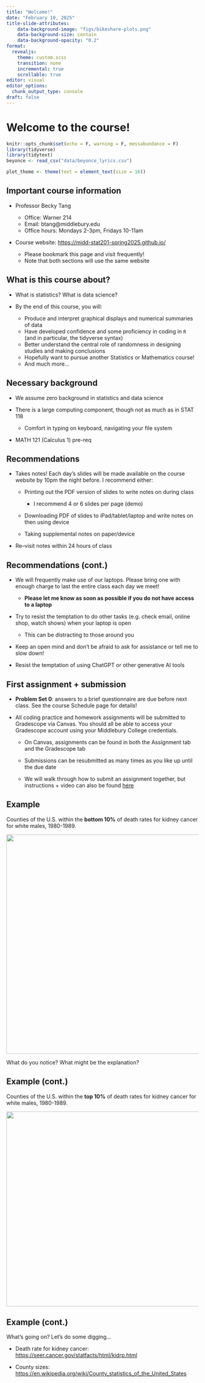 ```yaml
---
title: "Welcome!"
date: "February 10, 2025"
title-slide-attributes:
    data-background-image: "figs/bikeshare-plots.png"
    data-background-size: contain
    data-background-opacity: "0.2"
format: 
  revealjs:
    theme: custom.scss
    transition: none
    incremental: true
    scrollable: true
editor: visual
editor_options: 
  chunk_output_type: console
draft: false
---
```


# Welcome to the course!

```r
knitr::opts_chunk$set(echo = F, warning = F, messabundance = F)
library(tidyverse)
library(tidytext)
beyonce <- read_csv("data/beyonce_lyrics.csv")

plot_theme <- theme(text = element_text(size = 16))
```

## Important course information

-   Professor Becky Tang

    -   Office: Warner 214
    -   Email: btang\@middlebury.edu
    -   Office hours: Mondays 2-3pm, Fridays 10-11am

-   Course website: [https://midd-stat201-spring2025.github.io/](https://midd-stat201-fall2024.github.io/){.uri}

    -   Please bookmark this page and visit frequently!
    -   Note that both sections will use the same website

## What is this course about?

-   What is statistics? What is data science?

-   By the end of this course, you will:

    -   Produce and interpret graphical displays and numerical summaries of data
    -   Have developed confidence and some proficiency in coding in `R` (and in particular, the tidyverse syntax)
    -   Better understand the central role of randomness in designing studies and making conclusions
    -   Hopefully want to pursue another Statistics or Mathematics course!
    -   And much more...

## Necessary background

-   We assume zero background in statistics and data science

-   There is a large computing component, though not as much as in STAT 118

    -   Comfort in typing on keyboard, navigating your file system

-   MATH 121 (Calculus 1) pre-req

## Recommendations

-   Takes notes! Each day's slides will be made available on the course website by 10pm the night before. I recommend either:

    -   Printing out the PDF version of slides to write notes on during class

        -   I recommend 4 or 6 slides per page (demo)

    -   Downloading PDF of slides to iPad/tablet/laptop and write notes on then using device

    -   Taking supplemental notes on paper/device

-   Re–visit notes within 24 hours of class

## Recommendations (cont.)

-   We will frequently make use of our laptops. Please bring one with enough charge to last the entire class each day we meet!

    -   **Please let me know as soon as possible if you do not have access to a laptop**

-   Try to resist the temptation to do other tasks (e.g. check email, online shop, watch shows) when your laptop is open

    -   This can be distracting to those around you

-   Keep an open mind and don't be afraid to ask for assistance or tell me to slow down!

-   Resist the temptation of using ChatGPT or other generative AI tools

## First assignment + submission

-   **Problem Set 0**: answers to a brief questionnaire are due before next class. See the course Schedule page for details!

-   All coding practice and homework assignments will be submitted to Gradescope via Canvas. You should all be able to access your Gradescope account using your Middlebury College credentials.

    -   On Canvas, assignments can be found in both the Assignment tab and the Gradescope tab

    -   Submissions can be resubmitted as many times as you like up until the due date

    -   We will walk through how to submit an assignment together, but instructions + video can also be found [here](https://guides.gradescope.com/hc/en-us/articles/21864315441677-Submitting-a-PDF-for-an-assignment)

## Example

Counties of the U.S. within the **bottom 10%** of death rates for kidney cancer for white males, 1980-1989.

![](figs/00-kidney_lowest.png){fig-align="center" width="574"}

::: discuss
What do you notice? What might be the explanation?
:::

## Example (cont.)

Counties of the U.S. within the **top 10%** of death rates for kidney cancer for white males, 1980-1989.

![](figs/00-kidney_highest.png){fig-align="center" width="510"}

## Example (cont.)

What's going on? Let's do some digging...

-   Death rate for kidney cancer: <https://seer.cancer.gov/statfacts/html/kidrp.html>

-   County sizes: <https://en.wikipedia.org/wiki/County_statistics_of_the_United_States>

````{=html}
<!--
## GitHub username

-   If you don't already have a GitHub account, please make one by visiting <https://github.com/> and creating an account.

    -   Tips for creating a username: incorporate your actual name, shorter is better than longer, make it timeless

-   Once you have an account, please go to this [GoogleForm](https://forms.gle/asi7AvkZwfpbszWaA) and enter in your GitHub username.

# Exercise

## Beyoncé's albums

-   Beyoncé is one of the most famous singers of the 21st century

-   By 2023, Beyoncé had produced eight solo studio albums:

    -   *Dangerously in Love* (2003), *B'Day* (2006), *I Am... Sasha Fierce* (2008), *4* (2011), *Beyoncé* (2013), *Lemonade* (2016), *Renaissance* (2022)

    -   Popular opinion (i.e. Reddit) is that *Lemonade* is her best album

-   Is there any difference between the first four albums and *Lemonade*?

-   Let's consider the *average* length of words in these albums

    -   We will discuss "average" in more detail next week, but for today, we will treat "average" as a number that is calculated by summing a bunch of quantities together and dividing by the total number of quantities

## Average word length

```r
words <- beyonce |>
  unnest_tokens(output = word_all, input = lyric) |>
  mutate(word = str_replace_all(word_all, "[[:punct:]]", ""))  |>
  mutate(length = str_length(word)) |>
  # anti_join(stop_words) |>
  select(album, year, line, track_title, word, length) 
avg_length_true <- words |>
  filter(year < 2018) |>
  # group_by(album, year) |>
  summarise(avg_length = mean(length))
avg_length_lemonade_true <- words |>
  filter(album =="Lemonade") |>
  # group_by(album, year) |>
  summarise(avg_length = mean(length))
```

The average length of a word in Beyoncé's first four alums is `r round(avg_length_true, 2)`. What is the average length of a word in *Lemonade*?

-   ::: discuss
    How might we go about answering this question?
    :::

-   Let's collect some data!
-->
````
